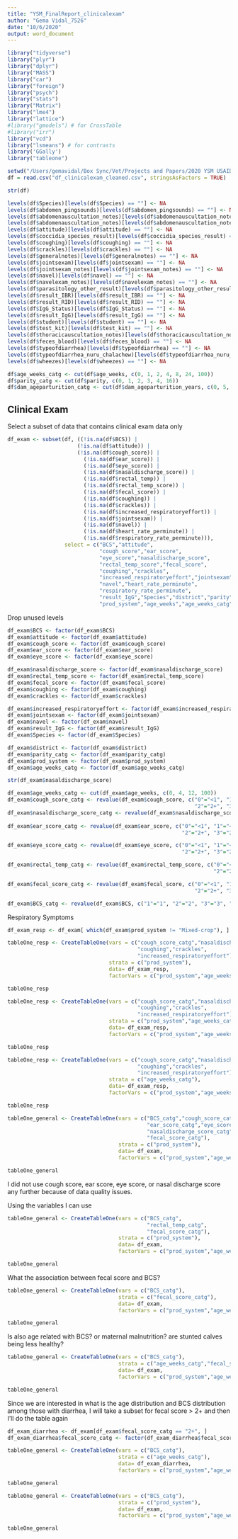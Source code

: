 ```yaml
---
title: "YSM_FinalReport_clinicalexam"
author: "Gema Vidal_7526"
date: "10/6/2020"
output: word_document
---
```



```r
library("tidyverse")
library("plyr")
library("dplyr")
library("MASS")
library("car")
library("foreign")
library("psych")
library("stats")
library("Matrix")
library("lme4")
library("lattice")
#library("gmodels") # for CrossTable
#library("irr")
library("vcd")
library("lsmeans") # for contrasts
library('GGally')
library("tableone")
```



```r
setwd("/Users/gemavidal/Box Sync/Vet/Projects and Papers/2020 YSM USAID Final Report")
df = read.csv("df_clinicalexam_cleaned.csv", stringsAsFactors = TRUE)
```


```r
str(df)
```


```r
levels(df$Species)[levels(df$Species) == ""] <- NA
levels(df$abdomen_pingsounds)[levels(df$abdomen_pingsounds) == ""] <- NA
levels(df$abdomenauscultation_notes)[levels(df$abdomenauscultation_notes) == ""] <- NA
levels(df$abdomenauscultation_notes)[levels(df$abdomenauscultation_notes) == " "] <- NA
levels(df$attitude)[levels(df$attitude) == ""] <- NA
levels(df$coccidia_species_result)[levels(df$coccidia_species_result) == ""] <- NA
levels(df$coughing)[levels(df$coughing) == ""] <- NA
levels(df$crackles)[levels(df$crackles) == ""] <- NA
levels(df$generalnotes)[levels(df$generalnotes) == ""] <- NA
levels(df$jointsexam)[levels(df$jointsexam) == ""] <- NA
levels(df$jointsexam_notes)[levels(df$jointsexam_notes) == ""] <- NA
levels(df$navel)[levels(df$navel) == ""] <- NA
levels(df$navelexam_notes)[levels(df$navelexam_notes) == ""] <- NA
levels(df$parasitology_other_result)[levels(df$parasitology_other_result) == ""] <- NA
levels(df$result_IBR)[levels(df$result_IBR) == ""] <- NA
levels(df$result_RID)[levels(df$result_RID) == ""] <- NA
levels(df$IgG_Status)[levels(df$IgG_Status) == ""] <- NA
levels(df$result_IgG)[levels(df$result_IgG) == ""] <- NA
levels(df$student)[levels(df$student) == ""] <- NA
levels(df$test_kit)[levels(df$test_kit) == ""] <- NA
levels(df$thoracicauscultation_notes)[levels(df$thoracicauscultation_notes) == ""] <- NA
levels(df$feces_blood)[levels(df$feces_blood) == ""] <- NA
levels(df$typeofdiarrhea)[levels(df$typeofdiarrhea) == ""] <- NA
levels(df$typeofdiarrhea_nuru_chalachew)[levels(df$typeofdiarrhea_nuru_chalachew) == ""] <- NA
levels(df$wheezes)[levels(df$wheezes) == ""] <- NA
```


```r
df$age_weeks_catg <- cut(df$age_weeks, c(0, 1, 2, 4, 8, 24, 100))
df$parity_catg <- cut(df$parity, c(0, 1, 2, 3, 4, 16))
df$dam_ageparturition_catg <- cut(df$dam_ageparturition_years, c(0, 5, 7, 8, 16))
```



Clinical Exam
-------------

Select a subset of data that contains clinical exam data only
```r
df_exam <- subset(df, ((!is.na(df$BCS)) | 
                      (!is.na(df$attitude)) |
                      (!is.na(df$cough_score)) |
                        (!is.na(df$ear_score)) |
                        (!is.na(df$eye_score)) |
                        (!is.na(df$nasaldischarge_score)) |
                        (!is.na(df$rectal_temp)) |
                        (!is.na(df$rectal_temp_score)) |
                        (!is.na(df$fecal_score)) |
                        (!is.na(df$coughing)) |
                        (!is.na(df$crackles)) |
                        (!is.na(df$increased_respiratoryeffort)) |
                        (!is.na(df$jointsexam)) |
                        (!is.na(df$navel)) |
                        (!is.na(df$heart_rate_perminute)) |
                        (!is.na(df$respiratory_rate_perminute))), 
                  select = c("BCS","attitude",
                             "cough_score","ear_score",
                             "eye_score","nasaldischarge_score",
                             "rectal_temp_score","fecal_score",
                             "coughing","crackles",
                             "increased_respiratoryeffort","jointsexam",
                             "navel","heart_rate_perminute",
                             "respiratory_rate_perminute",
                             "result_IgG","Species","district","parity","parity_catg",
                             "prod_system","age_weeks","age_weeks_catg"))
```


Drop unused levels
```r
df_exam$BCS <- factor(df_exam$BCS)
df_exam$attitude <- factor(df_exam$attitude)
df_exam$cough_score <- factor(df_exam$cough_score)
df_exam$ear_score <- factor(df_exam$ear_score)
df_exam$eye_score <- factor(df_exam$eye_score)

df_exam$nasaldischarge_score <- factor(df_exam$nasaldischarge_score)
df_exam$rectal_temp_score <- factor(df_exam$rectal_temp_score)
df_exam$fecal_score <- factor(df_exam$fecal_score)
df_exam$coughing <- factor(df_exam$coughing)
df_exam$crackles <- factor(df_exam$crackles)

df_exam$increased_respiratoryeffort <- factor(df_exam$increased_respiratoryeffort)
df_exam$jointsexam <- factor(df_exam$jointsexam)
df_exam$navel <- factor(df_exam$navel)
df_exam$result_IgG <- factor(df_exam$result_IgG)
df_exam$Species <- factor(df_exam$Species)

df_exam$district <- factor(df_exam$district)
df_exam$parity_catg <- factor(df_exam$parity_catg)
df_exam$prod_system <- factor(df_exam$prod_system)
df_exam$age_weeks_catg <- factor(df_exam$age_weeks_catg)
```


```r
str(df_exam$nasaldischarge_score)
```



```r
df_exam$age_weeks_catg <- cut(df_exam$age_weeks, c(0, 4, 12, 100))
df_exam$cough_score_catg <- revalue(df_exam$cough_score, c("0"="<1", "1"="<1",
                                                           "2"="2+", "3"="2+"))
df_exam$nasaldischarge_score_catg <- revalue(df_exam$nasaldischarge_score, c("0"="<1", "1"="<1",
                                                                             "2"="2+", "3"="2+"))
df_exam$ear_score_catg <- revalue(df_exam$ear_score, c("0"="<1", "1"="<1",
                                                       "2"="2+", "3"="2+"))

df_exam$eye_score_catg <- revalue(df_exam$eye_score, c("0"="<1", "1"="<1",
                                                       "2"="2+", "3"="2+"))

df_exam$rectal_temp_catg <- revalue(df_exam$rectal_temp_score, c("0"="<1", "1"="<1",
                                                                 "2"="2+", "3"="2+"))

df_exam$fecal_score_catg <- revalue(df_exam$fecal_score, c("0"="<1", "1"="<1",
                                                           "2"="2+", "3"="2+"))
```

```r
df_exam$BCS_catg <- revalue(df_exam$BCS, c("1"="1", "2"="2", "3"="3", "4"="4+", "5"="4+"))
```



Respiratory Symptoms
```r
df_exam_resp <- df_exam[ which(df_exam$prod_system != "Mixed-crop"), ]

tableOne_resp <- CreateTableOne(vars = c("cough_score_catg","nasaldischarge_score_catg",
                                         "coughing","crackles",
                                         "increased_respiratoryeffort"), 
                                strata = c("prod_system"), 
                                data= df_exam_resp, 
                                factorVars = c("prod_system","age_weeks_catg"))

tableOne_resp
```


```r
tableOne_resp <- CreateTableOne(vars = c("cough_score_catg","nasaldischarge_score_catg",
                                         "coughing","crackles",
                                         "increased_respiratoryeffort"), 
                                strata = c("prod_system","age_weeks_catg"), 
                                data= df_exam_resp, 
                                factorVars = c("prod_system","age_weeks_catg"))

tableOne_resp
```

```r
tableOne_resp <- CreateTableOne(vars = c("cough_score_catg","nasaldischarge_score_catg",
                                         "coughing","crackles",
                                         "increased_respiratoryeffort"), 
                                strata = c("age_weeks_catg"), 
                                data= df_exam_resp, 
                                factorVars = c("prod_system","age_weeks_catg"))

tableOne_resp
```



```r
tableOne_general <- CreateTableOne(vars = c("BCS_catg","cough_score_catg",
                                            "ear_score_catg","eye_score_catg",
                                            "nasaldischarge_score_catg","rectal_temp_catg",
                                            "fecal_score_catg"), 
                                   strata = c("prod_system"), 
                                   data= df_exam, 
                                   factorVars = c("prod_system","age_weeks_catg"))

tableOne_general
```
I did not use cough score, ear score, eye score, or nasal discharge score any further because of data quality issues.


Using the variables I can use
```r
tableOne_general <- CreateTableOne(vars = c("BCS_catg",
                                            "rectal_temp_catg",
                                            "fecal_score_catg"), 
                                   strata = c("prod_system"), 
                                   data= df_exam, 
                                   factorVars = c("prod_system","age_weeks_catg"))

tableOne_general
```

What the association between fecal score and BCS? 
```r
tableOne_general <- CreateTableOne(vars = c("BCS_catg"), 
                                   strata = c("fecal_score_catg"), 
                                   data= df_exam, 
                                   factorVars = c("prod_system","age_weeks_catg","rectal_temp_catg","fecal_score_catg"))

tableOne_general
```


Is also age related with BCS? or maternal malnutrition? are stunted calves being less healthy?
```r
tableOne_general <- CreateTableOne(vars = c("BCS_catg"), 
                                   strata = c("age_weeks_catg","fecal_score_catg"), 
                                   data= df_exam, 
                                   factorVars = c("prod_system","age_weeks_catg","rectal_temp_catg","fecal_score_catg"))

tableOne_general
```


Since we are interested in what is the age distribution and BCS distribution among those with diarrhea, I will take a subset for fecal score > 2+ and then I'll do the table again
```r
df_exam_diarrhea <- df_exam[df_exam$fecal_score_catg == "2+", ]
df_exam_diarrhea$fecal_score_catg <- factor(df_exam_diarrhea$fecal_score_catg)
```

```r
tableOne_general <- CreateTableOne(vars = c("BCS_catg"), 
                                   strata = c("age_weeks_catg"), 
                                   data= df_exam_diarrhea, 
                                   factorVars = c("prod_system","age_weeks_catg","rectal_temp_catg"))

tableOne_general
```






```r
tableOne_general <- CreateTableOne(vars = c("BCS_catg"), 
                                   strata = c("prod_system"), 
                                   data= df_exam, 
                                   factorVars = c("prod_system","age_weeks_catg","rectal_temp_catg","fecal_score_catg"))

tableOne_general
```










